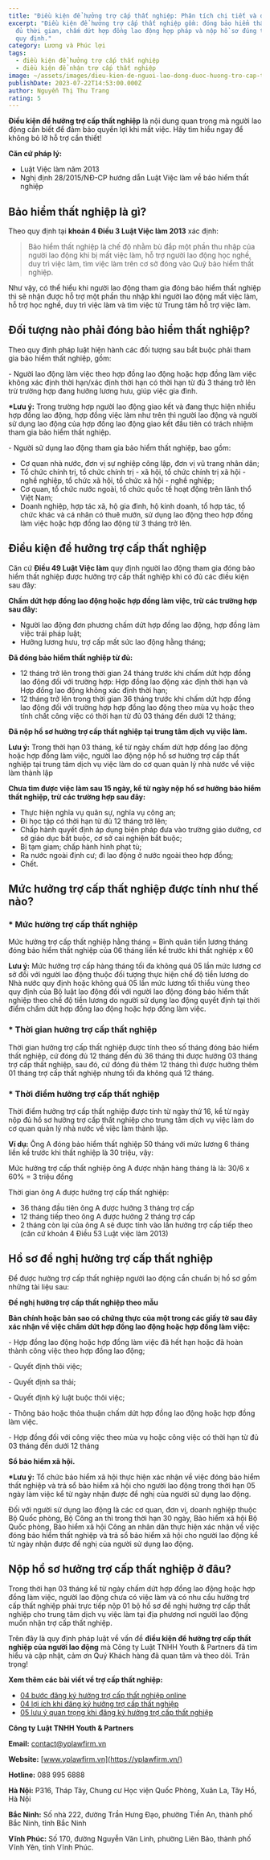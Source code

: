 ```yaml
---
title: "Điều kiện để hưởng trợ cấp thất nghiệp: Phân tích chi tiết và đầy đủ nhất"
excerpt: "Điều kiện để hưởng trợ cấp thất nghiệp gồm: đóng bảo hiểm thất nghiệp
  đủ thời gian, chấm dứt hợp đồng lao động hợp pháp và nộp hồ sơ đúng thời hạn
  quy định."
category: Lương và Phúc lợi
tags:
  - điều kiện để hưởng trợ cấp thất nghiệp
  - điều kiện để nhận trợ cấp thất nghiệp
image: ~/assets/images/dieu-kien-de-nguoi-lao-dong-duoc-huong-tro-cap-that-nghiep-bia.jpg
publishDate: 2023-07-22T14:53:00.000Z
author: Nguyễn Thị Thu Trang
rating: 5
---
```

**Điều kiện để hưởng trợ cấp thất nghiệp** là nội dung quan trọng mà người lao động cần biết để đảm bảo quyền lợi khi mất việc. Hãy tìm hiểu ngay để không bỏ lỡ hỗ trợ cần thiết!

**Căn cứ pháp lý:**

* Luật Việc làm năm 2013
* Nghị định 28/2015/NĐ-CP hướng dẫn Luật Việc làm về bảo hiểm thất nghiệp

## Bảo hiểm thất nghiệp là gì?

Theo quy định tại **khoản 4 Điều 3 Luật Việc làm 2013** xác định:

> Bảo hiểm thất nghiệp là chế độ nhằm bù đắp một phần thu nhập của người lao động khi bị mất việc làm, hỗ trợ người lao động học nghề, duy trì việc làm, tìm việc làm trên cơ sở đóng vào Quỹ bảo hiểm thất nghiệp.

Như vậy, có thể hiểu khi người lao động tham gia đóng bảo hiểm thất nghiệp thì sẽ nhận được hỗ trợ một phần thu nhập khi người lao động mất việc làm, hỗ trợ học nghề, duy trì việc làm và tìm việc từ Trung tâm hỗ trợ việc làm.

## Đối tượng nào phải đóng bảo hiểm thất nghiệp?

Theo quy định pháp luật hiện hành các đối tượng sau bắt buộc phải tham gia bảo hiểm thất nghiệp, gồm:

\- Người lao động làm việc theo hợp đồng lao động hoặc hợp đồng làm việc không xác định thời hạn/xác định thời hạn có thời hạn từ đủ 3 tháng trở lên trừ trường hợp đang hưởng lương hưu, giúp việc gia đình.

**\*Lưu ý:** Trong trường hợp người lao động giao kết và đang thực hiện nhiều hợp đồng lao động, hợp đồng việc làm như trên thì người lao động và người sử dụng lao động của hợp đồng lao động giao kết đầu tiên có trách nhiệm tham gia bảo hiểm thất nghiệp.

\- Người sử dụng lao động tham gia bảo hiểm thất nghiệp, bao gồm:

* Cơ quan nhà nước, đơn vị sự nghiệp công lập, đơn vị vũ trang nhân dân;
* Tổ chức chính trị, tổ chức chính trị - xã hội, tổ chức chính trị xã hội - nghề nghiệp, tổ chức xã hội, tổ chức xã hội - nghề nghiệp;
* Cơ quan, tổ chức nước ngoài, tổ chức quốc tế hoạt động trên lãnh thổ Việt Nam;
* Doanh nghiệp, hợp tác xã, hộ gia đình, hộ kinh doanh, tổ hợp tác, tổ chức khác và cá nhân có thuê mướn, sử dụng lao động theo hợp đồng làm việc hoặc hợp đồng lao động từ 3 tháng trở lên.​

## Điều kiện để hưởng trợ cấp thất nghiệp

Căn cứ **Điều 49 Luật Việc làm** quy định người lao động tham gia đóng bảo hiểm thất nghiệp được hưởng trợ cấp thất nghiệp khi có đủ các điều kiện sau đây:

**Chấm dứt hợp đồng lao động hoặc hợp đồng làm việc, trừ các trường hợp sau đây:**

* Người lao động đơn phương chấm dứt hợp đồng lao động, hợp đồng làm việc trái pháp luật;
* Hưởng lương hưu, trợ cấp mất sức lao động hằng tháng;

**Đã đóng bảo hiểm thất nghiệp từ đủ:**

* 12 tháng trở lên trong thời gian 24 tháng trước khi chấm dứt hợp đồng lao động đối với trường hợp: Hợp đồng lao động xác định thời hạn và Hợp đồng lao động không xác định thời hạn;
* 12 tháng trở lên trong thời gian 36 tháng trước khi chấm dứt hợp đồng lao động đối với trường hợp hợp đồng lao động theo mùa vụ hoặc theo tính chất công việc có thời hạn từ đủ 03 tháng đến dưới 12 tháng;

**Đã nộp hồ sơ hưởng trợ cấp thất nghiệp tại trung tâm dịch vụ việc làm.**

**Lưu ý:** Trong thời hạn 03 tháng, kể từ ngày chấm dứt hợp đồng lao động hoặc hợp đồng làm việc, người lao động nộp hồ sơ hưởng trợ cấp thất nghiệp tại trung tâm dịch vụ việc làm do cơ quan quản lý nhà nước về việc làm thành lập

**Chưa tìm được việc làm sau 15 ngày, kể từ ngày nộp hồ sơ hưởng bảo hiểm thất nghiệp, trừ các trường hợp sau đây:**

* Thực hiện nghĩa vụ quân sự, nghĩa vụ công an;
* Đi học tập có thời hạn từ đủ 12 tháng trở lên;
* Chấp hành quyết định áp dụng biện pháp đưa vào trường giáo dưỡng, cơ sở giáo dục bắt buộc, cơ sở cai nghiện bắt buộc;
* Bị tạm giam; chấp hành hình phạt tù;
* Ra nước ngoài định cư; đi lao động ở nước ngoài theo hợp đồng;
* Chết.

## Mức hưởng trợ cấp thất nghiệp được tính như thế nào?

### \* Mức hưởng trợ cấp thất nghiệp

Mức hưởng trợ cấp thất nghiệp hằng tháng = Bình quân tiền lương tháng đóng bảo hiểm thất nghiệp của 06 tháng liền kề trước khi thất nghiệp x 60

**Lưu ý:** Mức hưởng trợ cấp hàng tháng tối đa không quá 05 lần mức lương cơ sở đối với người lao động thuộc đối tượng thực hiện chế độ tiền lương do Nhà nước quy định hoặc không quá 05 lần mức lương tối thiểu vùng theo quy định của Bộ luật lao động đối với người lao động đóng bảo hiểm thất nghiệp theo chế độ tiền lương do người sử dụng lao động quyết định tại thời điểm chấm dứt hợp đồng lao động hoặc hợp đồng làm việc.

### \* Thời gian hưởng trợ cấp thất nghiệp

Thời gian hưởng trợ cấp thất nghiệp được tính theo số tháng đóng bảo hiểm thất nghiệp, cứ đóng đủ 12 tháng đến đủ 36 tháng thì được hưởng 03 tháng trợ cấp thất nghiệp, sau đó, cứ đóng đủ thêm 12 tháng thì được hưởng thêm 01 tháng trợ cấp thất nghiệp nhưng tối đa không quá 12 tháng.

### \* Thời điểm hưởng trợ cấp thất nghiệp

Thời điểm hưởng trợ cấp thất nghiệp được tính từ ngày thứ 16, kể từ ngày nộp đủ hồ sơ hưởng trợ cấp thất nghiệp cho trung tâm dịch vụ việc làm do cơ quan quản lý nhà nước về việc làm thành lập.

**Ví dụ:** Ông A đóng bảo hiểm thất nghiệp 50 tháng với mức lương 6 tháng liền kề trước khi thất nghiệp là 30 triệu, vậy:

Mức hưởng trợ cấp thất nghiệp ông A được nhận hàng tháng là là: 30/6 x 60% = 3 triệu đồng

Thời gian ông A được hưởng trợ cấp thất nghiệp:

* 36 tháng đầu tiên ông A được hưởng 3 tháng trợ cấp
* 12 tháng tiếp theo ông A được hưởng 2 tháng trợ cấp
* 2 tháng còn lại của ông A sẽ được tính vào lần hưởng trợ cấp tiếp theo (căn cứ khoản 4 Điều 53 Luật việc làm 2013)

## Hồ sơ đề nghị hưởng trợ cấp thất nghiệp

Để được hưởng trợ cấp thất nghiệp người lao động cần chuẩn bị hồ sơ gồm những tài liệu sau:

**Đề nghị hưởng trợ cấp thất nghiệp theo mẫu**

**Bản chính hoặc bản sao có chứng thực của một trong các giấy tờ sau đây xác nhận về việc chấm dứt hợp đồng lao động hoặc hợp đồng làm việc:**

\- Hợp đồng lao động hoặc hợp đồng làm việc đã hết hạn hoặc đã hoàn thành công việc theo hợp đồng lao động;

\- Quyết định thôi việc;

\- Quyết định sa thải;

\- Quyết định kỷ luật buộc thôi việc;

\- Thông báo hoặc thỏa thuận chấm dứt hợp đồng lao động hoặc hợp đồng làm việc.

\- Hợp đồng đối với công việc theo mùa vụ hoặc công việc có thời hạn từ đủ 03 tháng đến dưới 12 tháng

**Sổ bảo hiểm xã hội.**

**\*Lưu ý:** Tổ chức bảo hiểm xã hội thực hiện xác nhận về việc đóng bảo hiểm thất nghiệp và trả sổ bảo hiểm xã hội cho người lao động trong thời hạn 05 ngày làm việc kể từ ngày nhận được đề nghị của người sử dụng lao động.

Đối với người sử dụng lao động là các cơ quan, đơn vị, doanh nghiệp thuộc Bộ Quốc phòng, Bộ Công an thì trong thời hạn 30 ngày, Bảo hiểm xã hội Bộ Quốc phòng, Bảo hiểm xã hội Công an nhân dân thực hiện xác nhận về việc đóng bảo hiểm thất nghiệp và trả sổ bảo hiểm xã hội cho người lao động kể từ ngày nhận được đề nghị của người sử dụng lao động.

## Nộp hồ sơ hưởng trợ cấp thất nghiệp ở đâu?

Trong thời hạn 03 tháng kể từ ngày chấm dứt hợp đồng lao động hoặc hợp đồng làm việc, người lao động chưa có việc làm và có nhu cầu hưởng trợ cấp thất nghiệp phải trực tiếp nộp 01 bộ hồ sơ đề nghị hưởng trợ cấp thất nghiệp cho trung tâm dịch vụ việc làm tại địa phương nơi người lao động muốn nhận trợ cấp thất nghiệp.

Trên đây là quy định pháp luật về vấn đề **điều kiện để hưởng trợ cấp thất nghiệp của người lao động** mà Công ty Luật TNHH Youth & Partners đã tìm hiểu và cập nhật, cảm ơn Quý Khách hàng đã quan tâm và theo dõi. Trân trọng!

**Xem thêm các bài viết về trợ cấp thất nghiệp:**

* [04 bước đăng ký hưởng trợ cấp thất nghiệp online](https://yplawfirm.vn/lao-dong/dang-ky-huong-tro-cap-that-nghiep-truc-tuyen-04-buoc-de-dang)
* [04 lợi ích khi đăng ký hưởng trợ cấp thất nghiệp](https://yplawfirm.vn/lao-dong/04-loi-ich-khi-dang-ky-huong-tro-cap-that-nghiep)
* [05 lưu ý quan trọng khi đăng ký hưởng trợ cấp thất nghiệp](https://yplawfirm.vn/lao-dong/05-luu-y-quan-trong-khi-dang-ky-huong-tro-cap-that-nghiep)

**Công ty Luật TNHH Youth & Partners**

**Email:** contact@yplawfirm.vn

**Website:** [www.yplawfirm.vn](https://yplawfirm.vn/)

**Hotline:** 088 995 6888

**Hà Nội:** P316, Tháp Tây, Chung cư Học viện Quốc Phòng, Xuân La, Tây Hồ, Hà Nội

**Bắc Ninh:** Số nhà 222, đường Trần Hưng Đạo, phường Tiền An, thành phố Bắc Ninh, tỉnh Bắc Ninh

**Vĩnh Phúc:** Số 170, đường Nguyễn Văn Linh, phường Liên Bảo, thành phố Vĩnh Yên, tỉnh Vĩnh Phúc.
